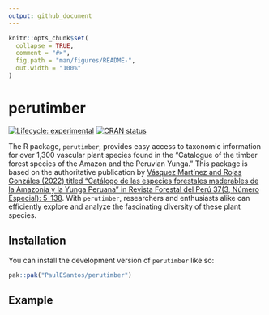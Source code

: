 ```yaml
---
output: github_document
---
```


<!-- README.md is generated from README.Rmd. Please edit that file -->

```r
knitr::opts_chunk$set(
  collapse = TRUE,
  comment = "#>",
  fig.path = "man/figures/README-",
  out.width = "100%"
)
```

# perutimber

<!-- badges: start -->
[![Lifecycle: experimental](https://img.shields.io/badge/lifecycle-experimental-orange.svg)](https://lifecycle.r-lib.org/articles/stages.html#experimental)
[![CRAN status](https://www.r-pkg.org/badges/version/perutimber)](https://CRAN.R-project.org/package=perutimber)
<!-- badges: end -->

The R package, `perutimber`, provides easy access to taxonomic information for over 1,300 vascular plant species found in the "Catalogue of the timber forest species of the Amazon and the Peruvian Yunga." This package is based on the authoritative publication by [Vásquez Martínez and Rojas Gonzáles (2022) titled "Catálogo de las especies forestales maderables de la Amazonía y la Yunga Peruana" in Revista Forestal del Perú 37(3, Número Especial): 5-138](https://revistas.lamolina.edu.pe/index.php/rfp/article/view/1956). With `perutimber`, researchers and enthusiasts alike can efficiently explore and analyze the fascinating diversity of these plant species.

## Installation

You can install the development version of `perutimber` like so:

``` r
pak::pak("PaulESantos/perutimber")
```

## Example
